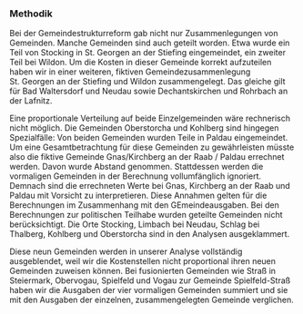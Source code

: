 ### Methodik 
Bei der Gemeindestrukturreform gab nicht nur Zusammenlegungen von Gemeinden. Manche Gemeinden sind auch geteilt worden. Etwa wurde ein Teil von Stocking in St. Georgen an der Stiefing eingemeindet, ein zweiter Teil bei Wildon. Um die Kosten in dieser Gemeinde korrekt aufzuteilen haben wir in einer weiteren, fiktiven Gemeindezusammenlegung St. Georgen an der Stiefing und Wildon zusammengelegt. Das gleiche gilt für Bad Waltersdorf und Neudau sowie Dechantskirchen und Rohrbach an der Lafnitz. 

Eine proportionale Verteilung auf beide Einzelgemeinden wäre rechnerisch nicht möglich. Die Gemeinden Oberstorcha und Kohlberg sind hingegen Spezialfälle: Von beiden Gemeinden wurden Teile in Paldau eingemeindet. Um eine Gesamtbetrachtung für diese Gemeinden zu gewährleisten müsste also die fiktive Gemeinde Gnas/Kirchberg an der Raab / Paldau errechnet werden. Davon wurde Abstand genommen. Stattdessen werden die vormaligen Gemeinden in der Berechnung vollumfänglich ignoriert. Demnach sind die errechneten Werte bei Gnas, Kirchberg an der Raab und Paldau mit Vorsicht zu interpretieren. Diese Annahmen gelten für die Berechnungen im Zusammenhang mit den GEmeindeausgaben. Bei den Berechnungen zur politischen Teilhabe wurden geteilte Gemeinden nicht berücksichtigt. Die Orte Stocking, Limbach bei Neudau, Schlag bei Thalberg, Kohlberg und Oberstorcha sind in den Analysen ausgeklammert. 

Diese neun Gemeinden werden in unserer Analyse vollständig ausgeblendet, weil wir die Kostenstellen nicht proportional ihren neuen Gemeinden zuweisen können. Bei fusionierten Gemeinden wie Straß in Steiermark, Obervogau, Spielfeld und Vogau zur Gemeinde Spielfeld-Straß haben wir die Ausgaben der vier vormaligen Gemeinden summiert und sie mit den Ausgaben der einzelnen, zusammengelegten Gemeinde verglichen. 

